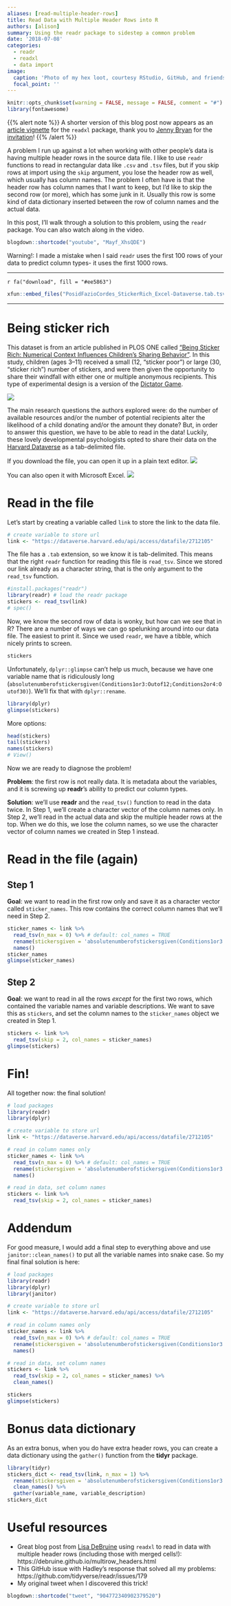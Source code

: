 ```yaml
---
aliases: [read-multiple-header-rows]
title: Read Data with Multiple Header Rows into R
authors: [alison]
summary: Using the readr package to sidestep a common problem
date: '2018-07-08'
categories:
  - readr
  - readxl
  - data import
image:
  caption: 'Photo of my hex loot, courtesy RStudio, GitHub, and friends.'
  focal_point: ''
---
```





```r
knitr::opts_chunk$set(warning = FALSE, message = FALSE, comment = "#")
library(fontawesome)
```

{{% alert note %}}
A shorter version of this blog post now appears as an [article vignette](https://readxl.tidyverse.org/articles/articles/multiple-header-rows.html) for the `readxl` package, thank you to [Jenny Bryan](https://jennybryan.org/) for the [invitation](https://twitter.com/JennyBryan/status/1016442080636235776)!
{{% /alert %}}


A problem I run up against a lot when working with other people's data is having multiple header rows in the source data file. I like to use `readr` functions to read in rectangular data like `.csv` and `.tsv` files, but if you skip rows at import using the `skip` argument, you lose the header row as well, which usually has column names. The problem I often have is that the header row has column names that I want to keep, but I'd like to skip the second row (or more), which has some junk in it. Usually this row is some kind of data dictionary inserted between the row of column names and the actual data. 

In this post, I'll walk through a solution to this problem, using the `readr` package. You can also watch along in the video. 

```r
blogdown::shortcode("youtube", "Mayf_XhsQDE")
```

Warning!: I made a mistake when I said `readr` uses the first 100 rows of your data to predict column types- it uses the first 1000 rows.

---

`r fa("download", fill = "#ee5863")` 
```r
xfun::embed_files("PosidFazioCordes_StickerRich_Excel-Dataverse.tab.tsv", name = "stickers.csv")
```

---

# Being sticker rich

This dataset is from an article published in PLOS ONE called ["Being Sticker Rich: Numerical Context Influences Children’s Sharing Behavior"](http://journals.plos.org/plosone/article?id=10.1371/journal.pone.0138928). In this study, children (ages 3–11) received a small (12, “sticker poor”) or large (30, “sticker rich”) number of stickers, and were then given the opportunity to share their windfall with either one or multiple anonymous recipients. This type of experimental design is a version of the [Dictator Game](https://en.wikipedia.org/wiki/Dictator_game).

![](stickers-plos-one.png)

The main research questions the authors explored were: do the number of available resources and/or the number of potential recipients alter the likelihood of a child donating and/or the amount they donate? But, in order to answer this question, we have to be able to read in the data! Luckily, these lovely developmental psychologists opted to share their data on the [Harvard Dataverse](https://dataverse.harvard.edu/dataset.xhtml?persistentId=doi:10.7910/DVN/LHAQ5W) as a tab-delimited file.

If you download the file, you can open it up in a plain text editor.
![](stickers-txt.png)

You can also open it with Microsoft Excel.
![](stickers-table.png)

# Read in the file

Let's start by creating a variable called `link` to store the link to the data file.

```r
# create variable to store url
link <- "https://dataverse.harvard.edu/api/access/datafile/2712105"
```

The file has a `.tab` extension, so we know it is tab-delimited. This means that the right `readr` function for reading this file is `read_tsv`. Since we stored our link already as a character string, that is the only argument to the `read_tsv` function.

```r
#install.packages("readr")
library(readr) # load the readr package
stickers <- read_tsv(link) 
# spec()
```

Now, we know the second row of data is wonky, but how can we see that in R? There are a number of ways we can go spelunking around into our data file. The easiest to print it. Since we used `readr`, we have a tibble, which nicely prints to screen.

```r
stickers
```

Unfortunately, `dplyr::glimpse` can't help us much, because we have one variable name that is ridiculously long (`absolutenumberofstickersgiven(Conditions1or3:Outof12;Conditions2or4:Outof30)`). We'll fix that with `dplyr::rename`.

```r
library(dplyr)
glimpse(stickers)
```

More options:

```r
head(stickers)
tail(stickers)
names(stickers)
# View()
```


Now we are ready to diagnose the problem!

**Problem**: the first row is not really data. It is metadata about the variables, and it is screwing up **readr**'s ability to predict our column types.

**Solution**: we'll use **readr** and the `read_tsv()` function to read in the data twice. In Step 1, we'll create a character vector of the column names only. In Step 2, we'll read in the actual data and skip the multiple header rows at the top. When we do this, we lose the column names, so we use the character vector of column names we created in Step 1 instead. 

# Read in the file (again)

## Step 1

**Goal**: we want to read in the first row only and save it as a character vector called `sticker_names`. This row contains the correct column names that we'll need in Step 2.

```r
sticker_names <- link %>% 
  read_tsv(n_max = 0) %>% # default: col_names = TRUE
  rename(stickersgiven = 'absolutenumberofstickersgiven(Conditions1or3:Outof12;Conditions2or4:Outof30)') %>% 
  names()
sticker_names
glimpse(sticker_names)
```


## Step 2

**Goal**: we want to read in all the rows *except* for the first two rows, which contained the variable names and variable descriptions. We want to save this as `stickers`, and set the column names to the `sticker_names` object we created in Step 1.

```r
stickers <- link %>% 
  read_tsv(skip = 2, col_names = sticker_names)
glimpse(stickers)
```

# Fin!

All together now: the final solution!

```r
# load packages
library(readr)
library(dplyr)

# create variable to store url
link <- "https://dataverse.harvard.edu/api/access/datafile/2712105"

# read in column names only
sticker_names <- link %>% 
  read_tsv(n_max = 0) %>% # default: col_names = TRUE
  rename(stickersgiven = 'absolutenumberofstickersgiven(Conditions1or3:Outof12;Conditions2or4:Outof30)') %>% 
  names()

# read in data, set column names
stickers <- link %>% 
  read_tsv(skip = 2, col_names = sticker_names)
```



# Addendum

For good measure, I would add a final step to everything above and use `janitor::clean_names()` to put all the variable names into snake case. So my final final solution is here:

```r
# load packages
library(readr)
library(dplyr)
library(janitor)

# create variable to store url
link <- "https://dataverse.harvard.edu/api/access/datafile/2712105"

# read in column names only
sticker_names <- link %>% 
  read_tsv(n_max = 0) %>% # default: col_names = TRUE
  rename(stickersgiven = 'absolutenumberofstickersgiven(Conditions1or3:Outof12;Conditions2or4:Outof30)') %>% 
  names()

# read in data, set column names
stickers <- link %>% 
  read_tsv(skip = 2, col_names = sticker_names) %>% 
  clean_names()
```

```r
stickers
glimpse(stickers)
```

# Bonus data dictionary

As an extra bonus, when you do have extra header rows, you can create a data dictionary using the `gather()` function from the **tidyr** package.

```r
library(tidyr)
stickers_dict <- read_tsv(link, n_max = 1) %>% 
  rename(stickersgiven = 'absolutenumberofstickersgiven(Conditions1or3:Outof12;Conditions2or4:Outof30)') %>% 
  clean_names() %>% 
  gather(variable_name, variable_description)
stickers_dict
```

# Useful resources

- Great blog post from [Lisa DeBruine](https://twitter.com/lisadebruine) using `readxl` to read in data with multiple header rows (including those with merged cells!): https://debruine.github.io/multirow_headers.html
- This GitHub issue with Hadley's response that solved all my problems:
https://github.com/tidyverse/readr/issues/179
- My original tweet when I discovered this trick!

```r
blogdown::shortcode("tweet", "904772340902379520")
```
